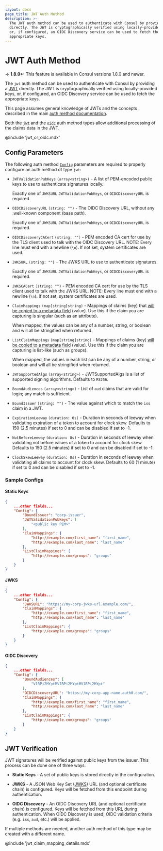 ```yaml
---
layout: docs
page_title: JWT Auth Method
description: >-
  The JWT auth method can be used to authenticate with Consul by providing a JWT
  directly. The JWT is cryptographically verified using locally-provided keys,
  or, if configured, an OIDC Discovery service can be used to fetch the
  appropriate keys.
---
```



# JWT Auth Method

-> **1.8.0+:** This feature is available in Consul versions 1.8.0 and newer.

The `jwt` auth method can be used to authenticate with Consul by providing a
[JWT](https://en.wikipedia.org/wiki/JSON_Web_Token) directly. The JWT is
cryptographically verified using locally-provided keys, or, if configured, an
OIDC Discovery service can be used to fetch the appropriate keys.

This page assumes general knowledge of JWTs and the concepts described in the
main [auth method documentation](/docs/acl/auth-methods).

Both the [`jwt`](/docs/acl/auth-methods/jwt) and the
[`oidc`](/docs/acl/auth-methods/oidc) auth method types allow additional
processing of the claims data in the JWT.

@include 'jwt_or_oidc.mdx'

## Config Parameters

The following auth method [`Config`](/api/acl/auth-methods#config)
parameters are required to properly configure an auth method of type
`jwt`:

- `JWTValidationPubKeys` `(array<string>)` - A list of PEM-encoded public keys
  to use to authenticate signatures locally.

  Exactly one of `JWKSURL` `JWTValidationPubKeys`, or `OIDCDiscoveryURL` is required.

- `OIDCDiscoveryURL` `(string: "")` - The OIDC Discovery URL, without any
  .well-known component (base path).

  Exactly one of `JWKSURL` `JWTValidationPubKeys`, or `OIDCDiscoveryURL` is required.

- `OIDCDiscoveryCACert` `(string: "")` - PEM encoded CA cert for use by the TLS
  client used to talk with the OIDC Discovery URL. NOTE: Every line must end
  with a newline (`\n`). If not set, system certificates are used.

- `JWKSURL` `(string: "")` - The JWKS URL to use to authenticate signatures.

  Exactly one of `JWKSURL` `JWTValidationPubKeys`, or `OIDCDiscoveryURL` is required.

- `JWKSCACert` `(string: "")` - PEM encoded CA cert for use by the TLS client
  used to talk with the JWKS URL. NOTE: Every line must end with a newline
  (`\n`). If not set, system certificates are used.

- `ClaimMappings` `(map[string]string)` - Mappings of claims (key) that
  [will be copied to a metadata field](#trusted-identity-attributes-via-claim-mappings)
  (value). Use this if the claim you are capturing is singular (such as an attribute).

  When mapped, the values can be any of a number, string, or boolean and will
  all be stringified when returned.

- `ListClaimMappings` `(map[string]string)` - Mappings of claims (key)
  [will be copied to a metadata field](#trusted-identity-attributes-via-claim-mappings)
  (value). Use this if the claim you are capturing is list-like (such as groups).

  When mapped, the values in each list can be any of a number, string, or
  boolean and will all be stringified when returned.

- `JWTSupportedAlgs` `(array<string>)` - JWTSupportedAlgs is a list of
  supported signing algorithms. Defaults to `RS256`.

- `BoundAudiences` `(array<string>)` - List of `aud` claims that are valid for
  login; any match is sufficient.

- `BoundIssuer` `(string: "")` - The value against which to match the `iss`
  claim in a JWT.

- `ExpirationLeeway` `(duration: 0s)` - Duration in seconds of leeway when
  validating expiration of a token to account for clock skew. Defaults to 150
  (2.5 minutes) if set to 0 and can be disabled if set to -1.

- `NotBeforeLeeway` `(duration: 0s)` - Duration in seconds of leeway when
  validating not before values of a token to account for clock skew. Defaults
  to 150 (2.5 minutes) if set to 0 and can be disabled if set to -1.

- `ClockSkewLeeway` `(duration: 0s)` - Duration in seconds of leeway when
  validating all claims to account for clock skew. Defaults to 60 (1 minute)
  if set to 0 and can be disabled if set to -1.

### Sample Configs

#### Static Keys

```json
{
    ...other fields...
    "Config": {
        "BoundIssuer": "corp-issuer",
        "JWTValidationPubKeys": [
            "<public key PEM>"
        ],
        "ClaimMappings": {
            "http://example.com/first_name": "first_name",
            "http://example.com/last_name": "last_name"
        },
        "ListClaimMappings": {
            "http://example.com/groups": "groups"
        }
    }
}
```

#### JWKS

```json
{
    ...other fields...
    "Config": {
        "JWKSURL": "https://my-corp-jwks-url.example.com/",
        "ClaimMappings": {
            "http://example.com/first_name": "first_name",
            "http://example.com/last_name": "last_name"
        },
        "ListClaimMappings": {
            "http://example.com/groups": "groups"
        }
    }
}
```

#### OIDC Discovery

```json
{
    ...other fields...
    "Config": {
        "BoundAudiences": [
            "V1RPi2MYptMV1RPi2MYptMV1RPi2MYpt"
        ],
        "OIDCDiscoveryURL": "https://my-corp-app-name.auth0.com/",
        "ClaimMappings": {
            "http://example.com/first_name": "first_name",
            "http://example.com/last_name": "last_name"
        },
        "ListClaimMappings": {
            "http://example.com/groups": "groups"
        }
    }
}
```

## JWT Verification

JWT signatures will be verified against public keys from the issuer. This
process can be done one of three ways:

- **Static Keys** - A set of public keys is stored directly in the
  configuration.

- **JWKS** - A JSON Web Key Set ([JWKS](https://tools.ietf.org/html/rfc7517))
  URL (and optional certificate chain) is configured. Keys will be fetched from
  this endpoint during authentication.

- **OIDC Discovery** - An OIDC Discovery URL (and optional certificate chain)
  is configured. Keys will be fetched from this URL during authentication. When
  OIDC Discovery is used, OIDC validation criteria (e.g. `iss`, `aud`, etc.)
  will be applied.

If multiple methods are needed, another auth method of this type may be created
with a different name.

@include 'jwt_claim_mapping_details.mdx'
